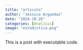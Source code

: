 ```yaml
---
title: "articulo"
author: "Jessica Arguedas"
date: "2024-10-26"
categories: [Analisis]
image: "estadistica.png"
---
```


This is a post with executable code.